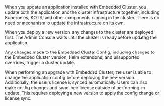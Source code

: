 When you update an application installed with Embedded Cluster, you update both the application and the cluster infrastructure together, including Kubernetes, KOTS, and other components running in the cluster. There is no need or mechanism to update the infrastructure on its own.

When you deploy a new version, any changes to the cluster are deployed first. The Admin Console waits until the cluster is ready before updatng the application.

Any changes made to the Embedded Cluster Config, including changes to the Embedded Cluster version, Helm extensions, and unsupported overrides, trigger a cluster update.

When performing an upgrade with Embedded Cluster, the user is able to change the application config before deploying the new version. Additionally, the user's license is synced automatically. Users can also make config changes and sync their license outside of performing an update. This requires deploying a new version to apply the config change or license sync.